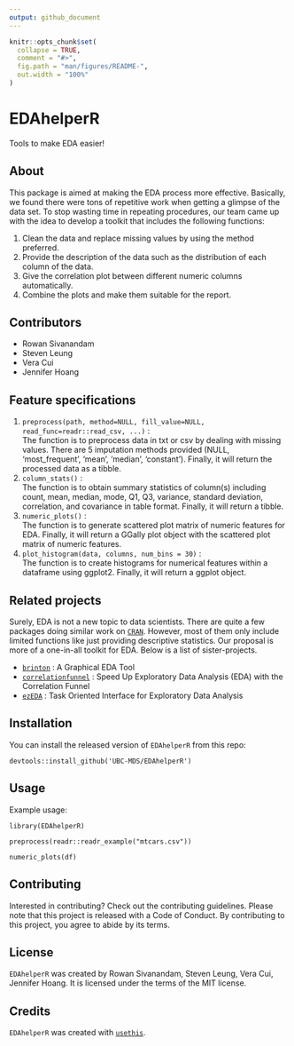 ```yaml
---
output: github_document
---
```


<!-- README.md is generated from README.Rmd. Please edit that file -->

```r
knitr::opts_chunk$set(
  collapse = TRUE,
  comment = "#>",
  fig.path = "man/figures/README-",
  out.width = "100%"
)
```

# EDAhelperR

<!-- badges: start -->
<!-- badges: end -->

Tools to make EDA easier!

## About
This package is aimed at making the EDA process more effective. Basically, we found there were tons of repetitive work when getting a glimpse of the data set. To stop wasting time in repeating procedures, our team came up with the idea to develop a toolkit that includes the following functions:

1. Clean the data and replace missing values by using the method preferred.
2. Provide the description of the data such as the distribution of each column of the data.
3. Give the correlation plot between different numeric columns automatically.
4. Combine the plots and make them suitable for the report.

## Contributors
* Rowan Sivanandam
* Steven Leung
* Vera Cui
* Jennifer Hoang

## Feature specifications
1. `preprocess(path, method=NULL, fill_value=NULL, read_func=readr::read_csv, ...)` :<br>
The function is to preprocess data in txt or csv by dealing with missing values. There are 5 imputation methods provided (NULL, 'most_frequent', 'mean', 'median', 'constant'). Finally, it will return the processed data as a tibble.
2.  `column_stats()` :<br>
The function is to obtain summary statistics of column(s) including count, mean, median, mode, Q1, Q3, variance, standard deviation, correlation, and covariance in table format. Finally, it will return a tibble.
3.  `numeric_plots()` :<br>
The function is to generate scattered plot matrix of numeric features for EDA. Finally, it will return a GGally plot object with the scattered plot matrix of numeric features.
4.  `plot_histogram(data, columns, num_bins = 30)` :<br>
The function is to create histograms for numerical features within a dataframe using ggplot2. Finally, it will return a ggplot object.

## Related projects
Surely, EDA is not a new topic to data scientists. There are quite a few packages doing similar work on [`CRAN`](https://cran.r-project.org/web/packages/available_packages_by_name.html). However, most of them only include limited functions like just providing descriptive statistics. Our proposal is more of a one-in-all toolkit for EDA. Below is a list of sister-projects.

* [`brinton`](https://cran.r-project.org/web/packages/brinton/index.html) : A Graphical EDA Tool
* [`correlationfunnel`](https://cran.r-project.org/web/packages/correlationfunnel/index.html) : Speed Up Exploratory Data Analysis (EDA) with the Correlation Funnel
* [`ezEDA`](https://cran.r-project.org/web/packages/ezEDA/index.html) : Task Oriented Interface for Exploratory Data Analysis


## Installation
You can install the released version of `EDAhelperR` from this repo:<br>
```
devtools::install_github('UBC-MDS/EDAhelperR')
```

## Usage
Example usage:
```
library(EDAhelperR)

preprocess(readr::readr_example("mtcars.csv"))

numeric_plots(df)
```

## Contributing
Interested in contributing? Check out the contributing guidelines. Please note that this project is released with a Code of Conduct. By contributing to this project, you agree to abide by its terms.

## License
`EDAhelperR` was created by Rowan Sivanandam, Steven Leung, Vera Cui, Jennifer Hoang. It is licensed under the terms of the MIT license.

## Credits
`EDAhelperR` was created with [`usethis`](https://usethis.r-lib.org/index.html).

<!-- ## Installation -->

<!-- You can install the released version of EDAhelperR from [CRAN](https://CRAN.R-project.org) with: -->

<!-- ``` r -->
<!-- install.packages("EDAhelperR") -->
<!-- ``` -->

<!-- ## Example -->

<!-- This is a basic example which shows you how to solve a common problem: -->

<!-- ```{r example} -->
<!-- library(EDAhelperR) -->
<!-- ## basic example code -->
<!-- ``` -->

<!-- What is special about using `README.Rmd` instead of just `README.md`? You can include R chunks like so: -->

<!-- ```{r cars} -->
<!-- summary(cars) -->
<!-- ``` -->

<!-- You'll still need to render `README.Rmd` regularly, to keep `README.md` up-to-date. `devtools::build_readme()` is handy for this. You could also use GitHub Actions to re-render `README.Rmd` every time you push. An example workflow can be found here: <https://github.com/r-lib/actions/tree/master/examples>. -->

<!-- You can also embed plots, for example: -->

<!-- ```{r pressure, echo = FALSE} -->
<!-- plot(pressure) -->
<!-- ``` -->

<!-- In that case, don't forget to commit and push the resulting figure files, so they display on GitHub and CRAN. -->

